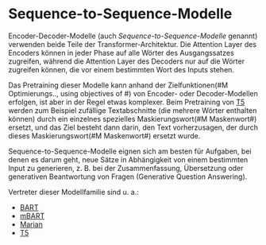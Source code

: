 # Sequence-to-Sequence-Modelle

<Youtube id="0_4KEb08xrE" />

Encoder-Decoder-Modelle (auch *Sequence-to-Sequence-Modelle* genannt) verwenden beide Teile der Transformer-Architektur. Die Attention Layer des Encoders können in jeder Phase auf alle Wörter des Ausgangssatzes zugreifen, während die Attention Layer des Decoders nur auf die Wörter zugreifen können, die vor einem bestimmten Wort des Inputs stehen.

Das Pretraining dieser Modelle kann anhand der Zielfunktionen(#M Optimierungs.., using objectives of #) von Encoder- oder Decoder-Modellen erfolgen, ist aber in der Regel etwas komplexer. Beim Pretraining von [T5](https://huggingface.co/t5-base) werden zum Beispiel zufällige Textabschnitte (die mehrere Wörter enthalten können) durch ein einzelnes spezielles Maskierungswort(#M Maskenwort#) ersetzt, und das Ziel besteht dann darin, den Text vorherzusagen, der durch dieses Maskierungswort(#M Maskenwort#) ersetzt wurde.

Sequence-to-Sequence-Modelle eignen sich am besten für Aufgaben, bei denen es darum geht, neue Sätze in Abhängigkeit von einem bestimmten Input zu generieren, z. B. bei der Zusammenfassung, Übersetzung oder generativen Beantwortung von Fragen (Generative Question Answering).

Vertreter dieser Modellfamilie sind u. a.:

- [BART](https://huggingface.co/transformers/model_doc/bart.html)
- [mBART](https://huggingface.co/transformers/model_doc/mbart.html)
- [Marian](https://huggingface.co/transformers/model_doc/marian.html)
- [T5](https://huggingface.co/transformers/model_doc/t5.html)
